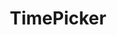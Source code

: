 ---
title: "TimePicker"
description: "Displays a menu to the user — such as a set of actions or functions — triggered by a button."
---